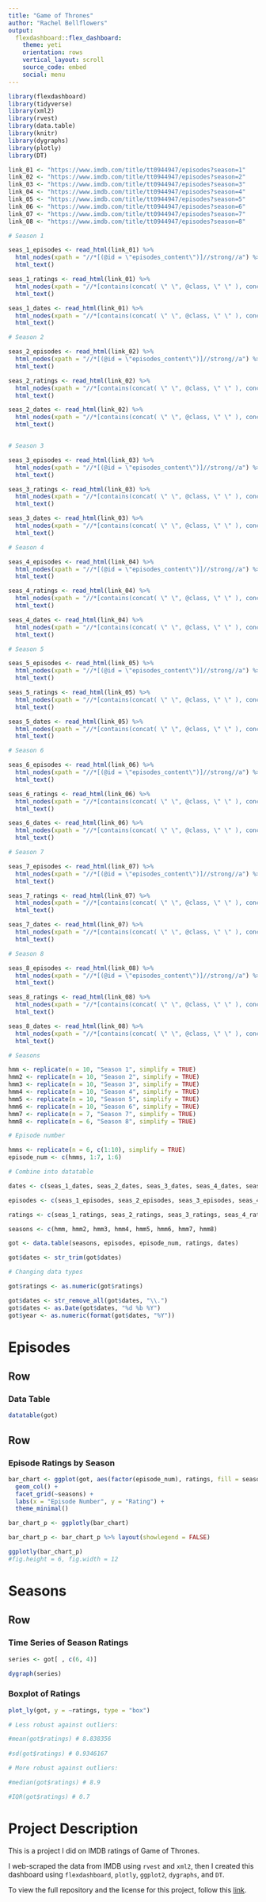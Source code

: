 ```yaml
---
title: "Game of Thrones"
author: "Rachel Bellflowers"
output: 
  flexdashboard::flex_dashboard:
    theme: yeti
    orientation: rows
    vertical_layout: scroll
    source_code: embed
    social: menu
---
```


```r
library(flexdashboard)
library(tidyverse)
library(xml2)
library(rvest)
library(data.table)
library(knitr)
library(dygraphs)
library(plotly)
library(DT)
```

```r
link_01 <- "https://www.imdb.com/title/tt0944947/episodes?season=1"
link_02 <- "https://www.imdb.com/title/tt0944947/episodes?season=2"
link_03 <- "https://www.imdb.com/title/tt0944947/episodes?season=3"
link_04 <- "https://www.imdb.com/title/tt0944947/episodes?season=4"
link_05 <- "https://www.imdb.com/title/tt0944947/episodes?season=5"
link_06 <- "https://www.imdb.com/title/tt0944947/episodes?season=6"
link_07 <- "https://www.imdb.com/title/tt0944947/episodes?season=7"
link_08 <- "https://www.imdb.com/title/tt0944947/episodes?season=8"

# Season 1

seas_1_episodes <- read_html(link_01) %>%
  html_nodes(xpath = "//*[(@id = \"episodes_content\")]//strong//a") %>%
  html_text()

seas_1_ratings <- read_html(link_01) %>%
  html_nodes(xpath = "//*[contains(concat( \" \", @class, \" \" ), concat( \" \", \"ipl-rating-star\", \" \" )) and contains(concat( \" \", @class, \" \" ), concat( \" \", \"small\", \" \" ))]//*[contains(concat( \" \", @class, \" \" ), concat( \" \", \"ipl-rating-star__rating\", \" \" ))]") %>%
  html_text()

seas_1_dates <- read_html(link_01) %>%
  html_nodes(xpath = "//*[contains(concat( \" \", @class, \" \" ), concat( \" \", \"airdate\", \" \" ))]") %>%
  html_text()

# Season 2

seas_2_episodes <- read_html(link_02) %>%
  html_nodes(xpath = "//*[(@id = \"episodes_content\")]//strong//a") %>%
  html_text()

seas_2_ratings <- read_html(link_02) %>%
  html_nodes(xpath = "//*[contains(concat( \" \", @class, \" \" ), concat( \" \", \"ipl-rating-star\", \" \" )) and contains(concat( \" \", @class, \" \" ), concat( \" \", \"small\", \" \" ))]//*[contains(concat( \" \", @class, \" \" ), concat( \" \", \"ipl-rating-star__rating\", \" \" ))]") %>%
  html_text()

seas_2_dates <- read_html(link_02) %>%
  html_nodes(xpath = "//*[contains(concat( \" \", @class, \" \" ), concat( \" \", \"airdate\", \" \" ))]") %>%
  html_text()


# Season 3

seas_3_episodes <- read_html(link_03) %>%
  html_nodes(xpath = "//*[(@id = \"episodes_content\")]//strong//a") %>%
  html_text()

seas_3_ratings <- read_html(link_03) %>%
  html_nodes(xpath = "//*[contains(concat( \" \", @class, \" \" ), concat( \" \", \"ipl-rating-star\", \" \" )) and contains(concat( \" \", @class, \" \" ), concat( \" \", \"small\", \" \" ))]//*[contains(concat( \" \", @class, \" \" ), concat( \" \", \"ipl-rating-star__rating\", \" \" ))]") %>%
  html_text()

seas_3_dates <- read_html(link_03) %>%
  html_nodes(xpath = "//*[contains(concat( \" \", @class, \" \" ), concat( \" \", \"airdate\", \" \" ))]") %>%
  html_text()

# Season 4

seas_4_episodes <- read_html(link_04) %>%
  html_nodes(xpath = "//*[(@id = \"episodes_content\")]//strong//a") %>%
  html_text()

seas_4_ratings <- read_html(link_04) %>%
  html_nodes(xpath = "//*[contains(concat( \" \", @class, \" \" ), concat( \" \", \"ipl-rating-star\", \" \" )) and contains(concat( \" \", @class, \" \" ), concat( \" \", \"small\", \" \" ))]//*[contains(concat( \" \", @class, \" \" ), concat( \" \", \"ipl-rating-star__rating\", \" \" ))]") %>%
  html_text()

seas_4_dates <- read_html(link_04) %>%
  html_nodes(xpath = "//*[contains(concat( \" \", @class, \" \" ), concat( \" \", \"airdate\", \" \" ))]") %>%
  html_text()

# Season 5

seas_5_episodes <- read_html(link_05) %>%
  html_nodes(xpath = "//*[(@id = \"episodes_content\")]//strong//a") %>%
  html_text()

seas_5_ratings <- read_html(link_05) %>%
  html_nodes(xpath = "//*[contains(concat( \" \", @class, \" \" ), concat( \" \", \"ipl-rating-star\", \" \" )) and contains(concat( \" \", @class, \" \" ), concat( \" \", \"small\", \" \" ))]//*[contains(concat( \" \", @class, \" \" ), concat( \" \", \"ipl-rating-star__rating\", \" \" ))]") %>%
  html_text()

seas_5_dates <- read_html(link_05) %>%
  html_nodes(xpath = "//*[contains(concat( \" \", @class, \" \" ), concat( \" \", \"airdate\", \" \" ))]") %>%
  html_text()

# Season 6

seas_6_episodes <- read_html(link_06) %>%
  html_nodes(xpath = "//*[(@id = \"episodes_content\")]//strong//a") %>%
  html_text()

seas_6_ratings <- read_html(link_06) %>%
  html_nodes(xpath = "//*[contains(concat( \" \", @class, \" \" ), concat( \" \", \"ipl-rating-star\", \" \" )) and contains(concat( \" \", @class, \" \" ), concat( \" \", \"small\", \" \" ))]//*[contains(concat( \" \", @class, \" \" ), concat( \" \", \"ipl-rating-star__rating\", \" \" ))]") %>%
  html_text()

seas_6_dates <- read_html(link_06) %>%
  html_nodes(xpath = "//*[contains(concat( \" \", @class, \" \" ), concat( \" \", \"airdate\", \" \" ))]") %>%
  html_text()

# Season 7

seas_7_episodes <- read_html(link_07) %>%
  html_nodes(xpath = "//*[(@id = \"episodes_content\")]//strong//a") %>%
  html_text()

seas_7_ratings <- read_html(link_07) %>%
  html_nodes(xpath = "//*[contains(concat( \" \", @class, \" \" ), concat( \" \", \"ipl-rating-star\", \" \" )) and contains(concat( \" \", @class, \" \" ), concat( \" \", \"small\", \" \" ))]//*[contains(concat( \" \", @class, \" \" ), concat( \" \", \"ipl-rating-star__rating\", \" \" ))]") %>%
  html_text()

seas_7_dates <- read_html(link_07) %>%
  html_nodes(xpath = "//*[contains(concat( \" \", @class, \" \" ), concat( \" \", \"airdate\", \" \" ))]") %>%
  html_text()

# Season 8

seas_8_episodes <- read_html(link_08) %>%
  html_nodes(xpath = "//*[(@id = \"episodes_content\")]//strong//a") %>%
  html_text()

seas_8_ratings <- read_html(link_08) %>%
  html_nodes(xpath = "//*[contains(concat( \" \", @class, \" \" ), concat( \" \", \"ipl-rating-star\", \" \" )) and contains(concat( \" \", @class, \" \" ), concat( \" \", \"small\", \" \" ))]//*[contains(concat( \" \", @class, \" \" ), concat( \" \", \"ipl-rating-star__rating\", \" \" ))]") %>%
  html_text()

seas_8_dates <- read_html(link_08) %>%
  html_nodes(xpath = "//*[contains(concat( \" \", @class, \" \" ), concat( \" \", \"airdate\", \" \" ))]") %>%
  html_text()
```


```r
# Seasons

hmm <- replicate(n = 10, "Season 1", simplify = TRUE)
hmm2 <- replicate(n = 10, "Season 2", simplify = TRUE)
hmm3 <- replicate(n = 10, "Season 3", simplify = TRUE)
hmm4 <- replicate(n = 10, "Season 4", simplify = TRUE)
hmm5 <- replicate(n = 10, "Season 5", simplify = TRUE)
hmm6 <- replicate(n = 10, "Season 6", simplify = TRUE)
hmm7 <- replicate(n = 7, "Season 7", simplify = TRUE)
hmm8 <- replicate(n = 6, "Season 8", simplify = TRUE)

# Episode number

hmms <- replicate(n = 6, c(1:10), simplify = TRUE)
episode_num <- c(hmms, 1:7, 1:6)

# Combine into datatable

dates <- c(seas_1_dates, seas_2_dates, seas_3_dates, seas_4_dates, seas_5_dates, seas_6_dates, seas_7_dates, seas_8_dates)

episodes <- c(seas_1_episodes, seas_2_episodes, seas_3_episodes, seas_4_episodes, seas_5_episodes, seas_6_episodes, seas_7_episodes, seas_8_episodes)

ratings <- c(seas_1_ratings, seas_2_ratings, seas_3_ratings, seas_4_ratings, seas_5_ratings, seas_6_ratings, seas_7_ratings, seas_8_ratings)

seasons <- c(hmm, hmm2, hmm3, hmm4, hmm5, hmm6, hmm7, hmm8)

got <- data.table(seasons, episodes, episode_num, ratings, dates)

got$dates <- str_trim(got$dates)

# Changing data types

got$ratings <- as.numeric(got$ratings)

got$dates <- str_remove_all(got$dates, "\\.")
got$dates <- as.Date(got$dates, "%d %b %Y")
got$year <- as.numeric(format(got$dates, "%Y"))
```


Episodes
=======================================================================

Row
-----------------------------------------------------------------------
### Data Table

```r
datatable(got)
```

Row
-----------------------------------------------------------------------
### Episode Ratings by Season

```r
bar_chart <- ggplot(got, aes(factor(episode_num), ratings, fill = seasons)) +
  geom_col() +
  facet_grid(~seasons) +
  labs(x = "Episode Number", y = "Rating") +
  theme_minimal() 

bar_chart_p <- ggplotly(bar_chart)

bar_chart_p <- bar_chart_p %>% layout(showlegend = FALSE)

ggplotly(bar_chart_p)
#fig.height = 6, fig.width = 12
```

Seasons
=======================================================================

Row
-----------------------------------------------------------------------

### Time Series of Season Ratings

```r
series <- got[ , c(6, 4)]

dygraph(series)
```

### Boxplot of Ratings

```r
plot_ly(got, y = ~ratings, type = "box")

# Less robust against outliers:

#mean(got$ratings) # 8.838356
 
#sd(got$ratings) # 0.9346167

# More robust against outliers:

#median(got$ratings) # 8.9

#IQR(got$ratings) # 0.7
```

Project Description
=======================================================================

This is a project I did on IMDB ratings of Game of Thrones. 

I web-scraped the data from IMDB using `rvest` and `xml2`, then I created this dashboard using `flexdashboard`, `plotly`, `ggplot2`, `dygraphs`, and `DT`.

To view the full repository and the license for this project, follow this [link](https://github.com/rachelbellflowers/gameofthrones).